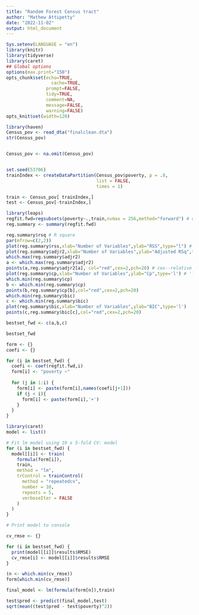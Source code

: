 ---
title: "Random Forest Census tract"
author: "Mathew Attipetty"
date: "2022-11-02"
output: html_document
---


```{r knitr_init, echo=FALSE, cache=FALSE,include=FALSE}
Sys.setenv(LANGUAGE = "en")
library(knitr)
library(tidyverse)
library(caret)
## Global options
options(max.print="150") 
opts_chunk$set(echo=TRUE,
	             cache=TRUE,
               prompt=FALSE,
               tidy=TRUE,
               comment=NA,
               message=FALSE,
               warning=FALSE)
opts_knit$set(width=120)
```

```{r}
library(haven)
Census_pov <- read_dta("finalclean.dta")
str(Census_pov)


Census_pov <- na.omit(Census_pov)


set.seed(53706)
trainIndex <- createDataPartition(Census_pov$poverty, p = .8, 
                                  list = FALSE, 
                                  times = 1)

train <- Census_pov[ trainIndex,]
test <- Census_pov[-trainIndex,]

```


```{r}
library(leaps)
regfit.fwd=regsubsets(poverty~.,train,nvmax = 256,method="forward") # default nvmax = 256 # RSS
reg.summary <- summary(regfit.fwd)
```

```{r}
reg.summary$rsq # R square
par(mfrow=c(2,2))
plot(reg.summary$rss,xlab="Number of Variables",ylab="RSS",type="l") # residual sum of square
plot(reg.summary$adjr2,xlab="Number of Variables",ylab="Adjusted RSq",type="l") # adjusted R square, adjust for the number of predictors
which.max(reg.summary$adjr2)
a <- which.max(reg.summary$adjr2)
points(a,reg.summary$adjr2[a], col="red",cex=2,pch=20) # cex--relative size, default = 1
plot(reg.summary$cp,xlab="Number of Variables",ylab="Cp",type='l') # 'l' type tells R to connect the point with the line.
which.min(reg.summary$cp)
b <- which.min(reg.summary$cp)
points(b,reg.summary$cp[b],col="red",cex=2,pch=20)
which.min(reg.summary$bic)
c <- which.min(reg.summary$bic)
plot(reg.summary$bic,xlab="Number of Variables",ylab="BIC",type='l')
points(c,reg.summary$bic[c],col="red",cex=2,pch=20)

bestset_fwd <- c(a,b,c)
```
```{r}
bestset_fwd
```

```{r}
form <- {}
coefi <- {}

for (i in bestset_fwd) {
  coefi <- coef(regfit.fwd,i)
  form[i] <- "poverty ~"
  
  for (j in 1:i) {
    form[i] <- paste(form[i],names(coefi[j+1]))
    if (j < i){
      form[i] <- paste(form[i],'+')
    }
  }
}

```


```{r}
library(caret)
model <- list()

# Fit lm model using 10 x 5-fold CV: model
for (i in bestset_fwd) {
  model[[i]] <- train(
    formula(form[i]), 
    train,
    method = "lm",
    trControl = trainControl(
      method = "repeatedcv", 
      number = 10,  
      repeats = 5, 
      verboseIter = FALSE
    )
  )
}

# Print model to console

cv_rmse <- {}

for (i in bestset_fwd) {
  print(model[[i]]$results$RMSE)
  cv_rmse[i] <- model[[i]]$results$RMSE
}

(n <- which.min(cv_rmse))
form[which.min(cv_rmse)]
```
```{r}
final_model <- lm(formula(form[n]),train)
```


```{r}
test$pred <- predict(final_model,test)
sqrt(mean((test$pred - test$poverty)^2))
```


